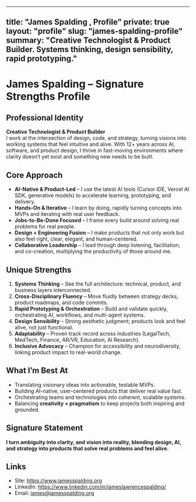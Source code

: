 

---
title: "James Spalding ,  Profile"
private: true
layout: "profile"
slug: "james-spalding-profile"
summary: "Creative Technologist & Product Builder. Systems thinking, design sensibility, rapid prototyping."
---

# James Spalding – Signature Strengths Profile

## Professional Identity
**Creative Technologist & Product Builder**  
I work at the intersection of design, code, and strategy, turning visions into working systems that feel intuitive and alive. With 12+ years across AI, software, and product design, I thrive in fast-moving environments where clarity doesn’t yet exist and something new needs to be built.

## Core Approach
- **AI-Native & Product-Led** – I use the latest AI tools (Cursor IDE, Vercel AI SDK, generative models) to accelerate learning, prototyping, and delivery.  
- **Hands-On & Iterative** – I learn by doing, rapidly turning concepts into MVPs and iterating with real user feedback.  
- **Jobs-to-Be-Done Focused** – I frame every build around solving real problems for real people.  
- **Design + Engineering Fusion** – I make products that not only work but also feel right, clear, elegant, and human-centered.  
- **Collaborative Leadership** – I lead through deep listening, facilitation, and co-creation, multiplying the productivity of those around me.  

## Unique Strengths
1. **Systems Thinking** – See the full architecture: technical, product, and business layers interconnected.  
2. **Cross-Disciplinary Fluency** – Move fluidly between strategy decks, product roadmaps, and code commits.  
3. **Rapid Prototyping & Orchestration** – Build and validate quickly, orchestrating AI, workflows, and multi-agent systems.  
4. **Design Sensibility** – Strong aesthetic judgment; products look and feel alive, not just functional.  
5. **Adaptability** – Proven track record across industries (LegalTech, MedTech, Finance, AR/VR, Education, AI Research).  
6. **Inclusive Advocacy** – Champion for accessibility and neurodiversity, linking product impact to real-world change.  

## What I’m Best At
- Translating visionary ideas into actionable, testable MVPs.  
- Building AI-native, user-centered products that deliver real value fast.  
- Orchestrating teams and technologies into coherent, scalable systems.  
- Balancing **creativity + pragmatism** to keep projects both inspiring and grounded.  

## Signature Statement
**I turn ambiguity into clarity, and vision into reality, blending design, AI, and strategy into products that solve real problems and feel alive.**

## Links
- Site: https://www.jamesspalding.org  
- LinkedIn: https://www.linkedin.com/in/jameslawrencespalding/  
- Email: james@jamesspalding.org